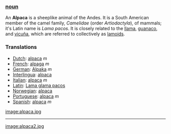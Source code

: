 === [[noun]] ===
An '''Alpaca''' is a sheeplike animal of the Andes. It is a South American member of the camel family, ''Camelidae'' (order ''Artiodactyla''),  of mammals; it's Latin name is ''Lama pacos''. It is closely related to the [[llama]], [[guanaco]], and [[vicuña]], which are referred to collectively as [[lamoid|lamoids]].  

===Translations===
*[[Dutch]]: [[alpaca]] ''m''
*[[French]]: [[alpaga]] ''m''
*[[German]]: [[Alpaka]] ''m''
*[[Interlingua]]: [[alpaca]]
*[[Italian]]: [[alpaca]] ''m''
*[[Latin]]: [[Lama glama pacos]]
*[[Norwegian]]: [[alpaca]]
*[[Portuguese]]: [[alpaca]] ''m''
*[[Spanish]]: [[alpaca]] ''m''

[[image:alpaca.jpg]]
----
[[image:alpaca2.jpg]]